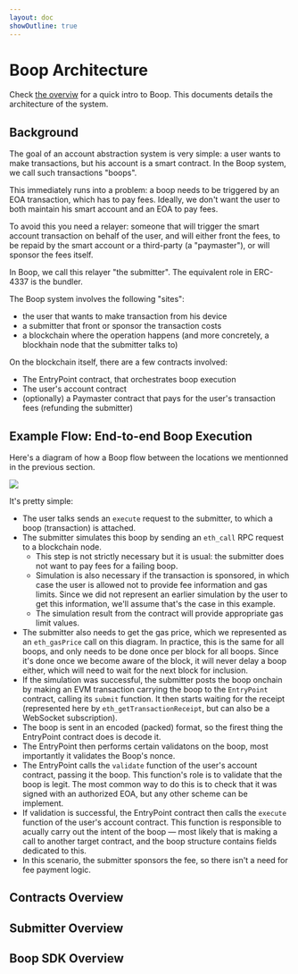 ```yaml
---
layout: doc
showOutline: true
---
```


# Boop Architecture

Check [the overviw](/index) for a quick intro to Boop. This documents details the architecture of the system.

## Background

The goal of an account abstraction system is very simple: a user wants to make transactions,
but his account is a smart contract. In the Boop system, we call such transactions "boops".

This immediately runs into a problem: a boop needs to be triggered by an EOA transaction, which has to pay fees.
Ideally, we don't want the
user to both maintain his smart account and an EOA to pay fees.

To avoid this you need a relayer: someone that will trigger the smart account transaction on behalf of the user,
and will either front the fees, to be repaid by the smart account or a third-party (a "paymaster"), or will sponsor
the fees itself.

In Boop, we call this relayer "the submitter". The equivalent role in ERC-4337 is the bundler.

The Boop system involves the following "sites":

- the user that wants to make transaction from his device
- a submitter that front or sponsor the transaction costs
- a blockchain where the operation happens (and more concretely, a blockhain node that the submitter talks to)

On the blockchain itself, there are a few contracts involved:

- The EntryPoint contract, that orchestrates boop execution
- The user's account contract
- (optionally) a Paymaster contract that pays for the user's transaction fees (refunding the submitter)

## Example Flow: End-to-end Boop Execution

Here's a diagram of how a Boop flow between the locations we mentionned in the previous section.

![](/boop-execute.png)

It's pretty simple:

- The user talks sends an `execute` request to the submitter, to which a boop (transaction) is attached.
- The submitter simulates this boop by sending an `eth_call` RPC request to a blockchain node.
    - This step is not strictly necessary but it is usual: the submitter does not want to pay fees for a failing boop.
    - Simulation is also necessary if the transaction is sponsored, in which case the user is allowed not to provide fee
      information and gas limits. Since we did not represent an earlier simulation by the user to get this information,
      we'll assume that's the case in this example.
    - The simulation result from the contract will provide appropriate gas limit values.
- The submitter also needs to get the gas price, which we represented as an `eth_gasPrice` call on this diagram.
  In practice, this is the same for all boops, and only needs to be done once per block for all boops. Since it's done
  once we become aware of the block, it will never delay a boop either, which will need to wait for the next block for
  inclusion.
- If the simulation was successful, the submitter posts the boop onchain by making an EVM transaction carrying the boop
  to the `EntryPoint` contract, calling its `submit` function. It then starts waiting for the receipt (represented here
  by `eth_getTransactionReceipt`, but can also be a WebSocket subscription).
- The boop is sent in an encoded (packed) format, so the firest thing the EntryPoint contract does is decode it.
- The EntryPoint then performs certain validatons on the boop, most importantly it validates the Boop's nonce.
- The EntryPoint calls the `validate` function of the user's account contract, passing it the boop. This function's role
  is to validate that the boop is legit. The most common way to do this is to check that it was signed with an
  authorized EOA, but any other scheme can be implement.
- If validation is successful, the EntryPoint contract then calls the `execute` function of the user's account contract.
  This function is responsible to acually carry out the intent of the boop — most likely that is making a call to
  another target contract, and the boop structure contains fields dedicated to this.
- In this scenario, the submitter sponsors the fee, so there isn't a need for fee payment logic.

## Contracts Overview

## Submitter Overview

## Boop SDK Overview
